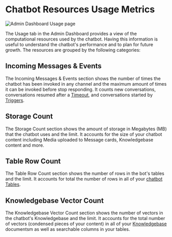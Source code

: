 # Chatbot Resources Usage Metrics

![Admin Dashboard Usage page](/docs/content/admin-usage-metrics.png)

The Usage tab in the Admin Dashboard provides a view of the computational resources used by the chatbot. Having this information is useful to understand the chatbot's performance and to plan for future growth. The resources are grouped by the following categories:

## Incoming Messages & Events

The Incoming Messages & Events section shows the number of times the chatbot has been invoked in any channel and the maximum amount of times it can be invoked before stop responding. It counts new conversations, conversations resumed after a [Timeout](../studio/chatbot-settings/#inactivity-timeout-minutes), and conversations started by [Triggers](../toolbox/events-triggers).

## Storage Count

The Storage Count section shows the amount of storage in Megabytes (MB) that the chatbot uses and the limit. It accounts for the size of your chatbot content including Media uploaded to Message cards, Knowledgebase content and more.

## Table Row Count

The Table Row Count section shows the number of rows in the bot's tables and the limit. It accounts for total the number of rows in all of your [chatbot Tables](../studio/tables).

## Knowledgebase Vector Count

The Knowledgebase Vector Count section shows the number of vectors in the chatbot's Knowledgebase and the limit. It accounts for the total number of vectors (condensed pieces of your content) in all of your [Knowledgebase](../studio/knowledge-base) documentsm as well as searchable columns in your tables.
